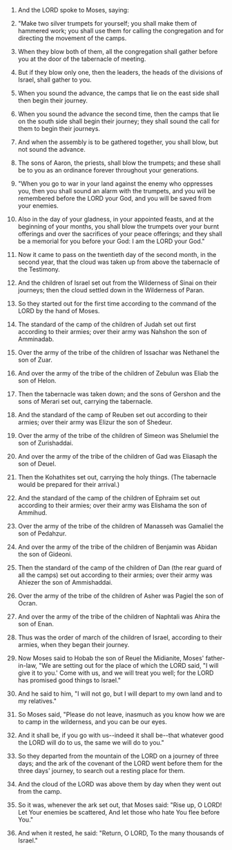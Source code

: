 
1. And the LORD spoke to Moses, saying:

2. "Make two silver trumpets for yourself; you shall make them of hammered work; you shall use them for calling the congregation and for directing the movement of the camps.

3. When they blow both of them, all the congregation shall gather before you at the door of the tabernacle of meeting.

4. But if they blow only one, then the leaders, the heads of the divisions of Israel, shall gather to you.

5. When you sound the advance, the camps that lie on the east side shall then begin their journey.

6. When you sound the advance the second time, then the camps that lie on the south side shall begin their journey; they shall sound the call for them to begin their journeys.

7. And when the assembly is to be gathered together, you shall blow, but not sound the advance.

8. The sons of Aaron, the priests, shall blow the trumpets; and these shall be to you as an ordinance forever throughout your generations.

9. "When you go to war in your land against the enemy who oppresses you, then you shall sound an alarm with the trumpets, and you will be remembered before the LORD your God, and you will be saved from your enemies.

10. Also in the day of your gladness, in your appointed feasts, and at the beginning of your months, you shall blow the trumpets over your burnt offerings and over the sacrifices of your peace offerings; and they shall be a memorial for you before your God: I am the LORD your God."

11. Now it came to pass on the twentieth day of the second month, in the second year, that the cloud was taken up from above the tabernacle of the Testimony.

12. And the children of Israel set out from the Wilderness of Sinai on their journeys; then the cloud settled down in the Wilderness of Paran.

13. So they started out for the first time according to the command of the LORD by the hand of Moses.

14. The standard of the camp of the children of Judah set out first according to their armies; over their army was Nahshon the son of Amminadab.

15. Over the army of the tribe of the children of Issachar was Nethanel the son of Zuar.

16. And over the army of the tribe of the children of Zebulun was Eliab the son of Helon.

17. Then the tabernacle was taken down; and the sons of Gershon and the sons of Merari set out, carrying the tabernacle.

18. And the standard of the camp of Reuben set out according to their armies; over their army was Elizur the son of Shedeur.

19. Over the army of the tribe of the children of Simeon was Shelumiel the son of Zurishaddai.

20. And over the army of the tribe of the children of Gad was Eliasaph the son of Deuel.

21. Then the Kohathites set out, carrying the holy things. (The tabernacle would be prepared for their arrival.)

22. And the standard of the camp of the children of Ephraim set out according to their armies; over their army was Elishama the son of Ammihud.

23. Over the army of the tribe of the children of Manasseh was Gamaliel the son of Pedahzur.

24. And over the army of the tribe of the children of Benjamin was Abidan the son of Gideoni.

25. Then the standard of the camp of the children of Dan (the rear guard of all the camps) set out according to their armies; over their army was Ahiezer the son of Ammishaddai.

26. Over the army of the tribe of the children of Asher was Pagiel the son of Ocran.

27. And over the army of the tribe of the children of Naphtali was Ahira the son of Enan.

28. Thus was the order of march of the children of Israel, according to their armies, when they began their journey.

29. Now Moses said to Hobab the son of Reuel the Midianite, Moses' father-in-law, "We are setting out for the place of which the LORD said, "I will give it to you.' Come with us, and we will treat you well; for the LORD has promised good things to Israel."

30. And he said to him, "I will not go, but I will depart to my own land and to my relatives."

31. So Moses said, "Please do not leave, inasmuch as you know how we are to camp in the wilderness, and you can be our eyes.

32. And it shall be, if you go with us--indeed it shall be--that whatever good the LORD will do to us, the same we will do to you."

33. So they departed from the mountain of the LORD on a journey of three days; and the ark of the covenant of the LORD went before them for the three days' journey, to search out a resting place for them.

34. And the cloud of the LORD was above them by day when they went out from the camp.

35. So it was, whenever the ark set out, that Moses said: "Rise up, O LORD! Let Your enemies be scattered, And let those who hate You flee before You."

36. And when it rested, he said: "Return, O LORD, To the many thousands of Israel."


